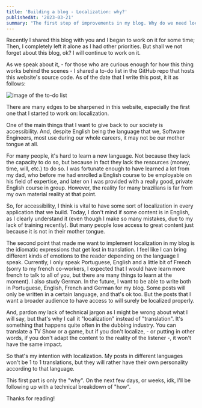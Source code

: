 ```yaml
---
title: 'Building a blog - Localization: why?'
publishedAt: '2023-03-21'
summary: "The first step of improvements in my blog. Why do we need localization?"
---
```


Recently I shared this blog with you and I began to work on it for some time; Then, I completely left it alone as I had other priorities. But shall we not forget about this blog, ok? I will continue to work on it.

As we speak about it, - for those who are curious enough for how this thing works behind the scenes - I shared a to-do list in the GitHub repo that hosts this website's source code. As of the date that I write this post, it it as follows:

![image of the to-do list](https://i.imgur.com/xnD9mXb.png)

There are many edges to be sharpened in this website, especially the first one that I started to work on: localization.

One of the main things that I want to give back to our society is accessibility. And, despite English being the language that we, Software Engineers, most use during our whole careers, it may not be our mother tongue at all.

For many people, it's hard to learn a new language. Not because they lack the capacity to do so, but because in fact they lack the resources (money, time, will, etc.) to do so. I was fortunate enough to have learned a lot from my dad, who before me had enrolled a English course to be employable on his field of expertise, and later on I was provided with a really good, private English course in group. However, the reality for many brazilians is far from my own material reality at that point.

So, for accessibility, I think is vital to have some sort of localization in every application that we build. Today, I don't mind if some content is in English, as I clearly understand it (even though I make so many mistakes, due to my lack of training recently). But many people lose access to great content just because it is not in their mother tongue.

The second point that made me want to implement localization in my blog is the idiomatic expressions that get lost in translation. I feel like I can bring different kinds of emotions to the reader depending on the language I speak. Currently, I only speak Portuguese, English and a little bit of French (sorry to my french co-workers, I expected that I would have learn more french to talk to all of you, but there are many things to learn at the moment). I also study German. In the future, I want to be able to write both in Portuguese, English, French and German for my blog. Some posts will only be written in a certain language, and that's ok too. But the posts that I want a broader audience to have access to will surely be localized properly.

And, pardon my lack of technical jargon as I might be wrong about what I will say, but that's why I call it "localization" instead of "translation". It's something that happens quite often in the dubbing industry. You can translate a TV Show or a game, but if you don't localize, - or putting in other words, if you don't adapt the content to the reality of the listener -, it won't have the same impact.

So that's my intention with localization. My posts in different languages won't be 1 to 1 translations, but they will rather have their own personality according to that language.

This first part is only the "why". On the next few days, or weeks, idk, I'll be following up with a technical breakdown of "how".

Thanks for reading!

